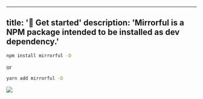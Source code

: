 
---
title: '🚀 Get started'
description: 'Mirrorful is a NPM package intended to be installed as dev dependency.'
---

```bash
npm install mirrorful -D
```

or

```bash
yarn add mirrorful -D
```

![](/image/rocketD.png)